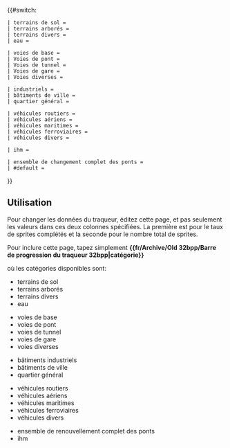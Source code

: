 {{#switch: {{{1|}}}

<!-- Terrain / Aménagement éditez seulement les colonnes 2 et 3 -->
 | terrains de sol = {{fr/Wiki/Barre de progression| 65 |total = 111 |style= {{{style|}}}}}
 | terrains arborés = {{fr/Wiki/Barre de progression| 11 |total = 54 |style= {{{style|}}}}}
 | terrains divers = {{fr/Wiki/Barre de progression| 4 |total = 30 |style= {{{style|}}}}}
 | eau = {{fr/Wiki/Barre de progression| 6 |total = 30 |style= {{{style|}}}}}

<!-- Voies / Routes / Aéroports / Canaux -->
 | voies de base = {{fr/Wiki/Barre de progression| 30 |total = 81 |style= {{{style|}}}}}
 | Voies de pont = {{fr/Wiki/Barre de progression| 52 |total = 120 |style= {{{style|}}}}}
 | Voies de tunnel = {{fr/Wiki/Barre de progression| 19 |total = 72 |style= {{{style|}}}}}
 | Voies de gare = {{fr/Wiki/Barre de progression| 17 |total = 29 |style= {{{style|}}}}}
 | Voies diverses = {{fr/Wiki/Barre de progression| 9 |total = 12 |style= {{{style|}}}}}

<!-- Bâtiments -->
 | industriels = {{fr/Wiki/Barre de progression| 34 |total = 75 |style= {{{style|}}}}}
 | bâtiments de ville = {{fr/Wiki/Barre de progression| 61 |total = 77 |style= {{{style|}}}}}
 | quartier général = {{fr/Wiki/Barre de progression| 5 |total = 6 |style= {{{style|}}}}}

<!-- Véhicules -->
 | véhicules routiers = {{fr/Wiki/Barre de progression| 51 |total = 63 |style= {{{style|}}}}}
 | véhicules aériens = {{fr/Wiki/Barre de progression| 5 |total = 41 |style= {{{style|}}}}}
 | véhicules maritimes = {{fr/Wiki/Barre de progression| 0 |total = 11 |style= {{{style|}}}}}
 | véhicules ferroviaires = {{fr/Wiki/Barre de progression| 15 |total = 67 |style= {{{style|}}}}}
 | véhicules divers = {{fr/Wiki/Barre de progression| 18 |total = 23 |style= {{{style|}}}}}

<!-- IHM --> 
 | ihm = {{fr/Wiki/Barre de progression| 42 |total = 56 |style= {{{style|}}}}}

 | ensemble de changement complet des ponts = {{fr/Wiki/Barre de progression| 0 |total = 100 |style= {{{style|}}}}}
 | #default = {{fr/Wiki/Barre de progression| 441 |total = 1058 |style= {{{style|}}}}}
}}<noinclude>

== Utilisation == 
<div style="float: right; width: 200px;">
{{fr/Archive/Old 32bpp/Barre de progression du traqueur 32bpp|terrains de sol |style=font-size:75%;}}
{{fr/Archive/Old 32bpp/Barre de progression du traqueur 32bpp|terrains arborés |style=font-size:75%;}}
{{fr/Archive/Old 32bpp/Barre de progression du traqueur 32bpp|terrains divers |style=font-size:75%;}}
{{fr/Archive/Old 32bpp/Barre de progression du traqueur 32bpp|eau |style=font-size:75%;}}

{{fr/Archive/Old 32bpp/Barre de progression du traqueur 32bpp|voies de base |style=font-size:75%;}}
{{fr/Archive/Old 32bpp/Barre de progression du traqueur 32bpp|voies de pont |style=font-size:75%;}}
{{fr/Archive/Old 32bpp/Barre de progression du traqueur 32bpp|voies de tunnel |style=font-size:75%;}}
{{fr/Archive/Old 32bpp/Barre de progression du traqueur 32bpp|voies de gare|style=font-size:75%;}}
{{fr/Archive/Old 32bpp/Barre de progression du traqueur 32bpp|voies diverses |style=font-size:75%;}}

{{fr/Archive/Old 32bpp/Barre de progression du traqueur 32bpp|industriels |style=font-size:75%;}}
{{fr/Archive/Old 32bpp/Barre de progression du traqueur 32bpp|bâtiments de ville |style=font-size:75%;}}
{{fr/Archive/Old 32bpp/Barre de progression du traqueur 32bpp|quartiers généraux |style=font-size:75%;}}

{{fr/Archive/Old 32bpp/Barre de progression du traqueur 32bpp|véhicules routiers |style=font-size:75%;}}
{{fr/Archive/Old 32bpp/Barre de progression du traqueur 32bpp|véhicules aériens |style=font-size:75%;}}
{{fr/Archive/Old 32bpp/Barre de progression du traqueur 32bpp|véhicules maritimes |style=font-size:75%;}}
{{fr/Archive/Old 32bpp/Barre de progression du traqueur 32bpp|véhicules ferroviaires |style=font-size:75%;}}
{{fr/Archive/Old 32bpp/Barre de progression du traqueur 32bpp|véhicules divers |style=font-size:75%;}}

{{fr/Archive/Old 32bpp/Barre de progression du traqueur 32bpp|ihm |style=font-size:75%;}}

{{fr/Archive/Old 32bpp/Barre de progression du traqueur 32bpp|ensemble de renouvellement complet des ponts |style=font-size:75%;}}
</div>
<!-- Documentation -->

Pour changer les données du traqueur, éditez cette page, et pas seulement les valeurs dans ces deux colonnes spécifiées.
La première est pour le taux de sprites complétés et la seconde pour le nombre total de sprites.

Pour inclure cette page, tapez simplement '''<nowiki>{{fr/Archive/Old 32bpp/Barre de progression du traqueur 32bpp|catégorie}}</nowiki>'''

où les catégories disponibles sont:
* terrains de sol
* terrains arborés
* terrains divers
* eau


* voies de base
* voies de pont
* voies de tunnel
* voies de gare
* voies diverses


* bâtiments industriels 
* bâtiments de ville
* quartier général


* véhicules routiers
* véhicules aériens
* véhicules maritimes
* véhicules ferroviaires
* véhicules divers

* ensemble de renouvellement complet des ponts
* ihm


</noinclude>